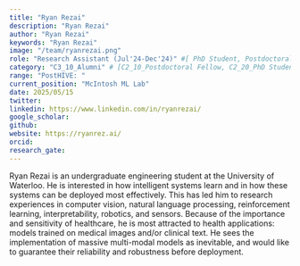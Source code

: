 ```yaml
---
title: "Ryan Rezai"
description: "Ryan Rezai"
author: "Ryan Rezai"
keywords: "Ryan Rezai"
image: "/team/ryanrezai.png"
role: "Research Assistant (Jul'24-Dec'24)" #[ PhD Student, Postdoctoral Fellow, Intern, Research Assistant, Summer Student]
category: "C3_10_Alumni" # [C2_10_Postdoctoral Fellow, C2_20_PhD Student, C2_30_MSc Student, C2_50_Intern, C2_50_Research Assistant, C2_60_Summer Student]
range: "PostHIVE: "
current_position: "McIntosh ML Lab"
date: 2025/05/15
twitter:
linkedin: https://www.linkedin.com/in/ryanrezai/
google_scholar: 
github:
website: https://ryanrez.ai/
orcid: 
research_gate:
---
```


Ryan Rezai is an undergraduate engineering student at the University of Waterloo. He is interested in how intelligent systems learn and in how these systems can be deployed most effectively. This has led him to research  experiences in computer vision, natural language processing, reinforcement learning, interpretability, robotics, and sensors. Because of the importance and sensitivity of healthcare, he is most attracted to health applications: models trained on medical images and/or clinical text. He sees the implementation of massive multi-modal models as inevitable, and would like to guarantee their reliability and robustness before deployment.